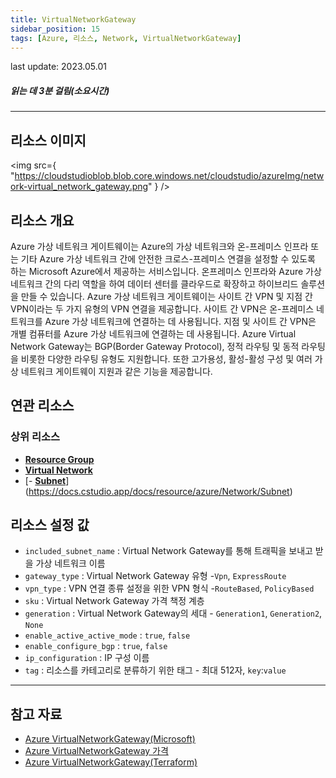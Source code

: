 ```yaml
---
title: VirtualNetworkGateway
sidebar_position: 15
tags: [Azure, 리소스, Network, VirtualNetworkGateway]
---
```


<span className="theme-doc-version-badge badge badge--secondary">
    last update: 2023.05.01
</span>

##### 읽는 데 3분 걸림(소요시간)

---

## 리소스 이미지

<img
    src={
        "https://cloudstudioblob.blob.core.windows.net/cloudstudio/azureImg/network-virtual_network_gateway.png"
    }
/>

## 리소스 개요

Azure 가상 네트워크 게이트웨이는 Azure의 가상 네트워크와 온-프레미스 인프라 또는 기타 Azure 가상 네트워크 간에 안전한 크로스-프레미스 연결을 설정할 수 있도록 하는 Microsoft Azure에서 제공하는 서비스입니다.
온프레미스 인프라와 Azure 가상 네트워크 간의 다리 역할을 하여 데이터 센터를 클라우드로 확장하고 하이브리드 솔루션을 만들 수 있습니다.
Azure 가상 네트워크 게이트웨이는 사이트 간 VPN 및 지점 간 VPN이라는 두 가지 유형의 VPN 연결을 제공합니다.
사이트 간 VPN은 온-프레미스 네트워크를 Azure 가상 네트워크에 연결하는 데 사용됩니다. 지점 및 사이트 간 VPN은 개별 컴퓨터를 Azure 가상 네트워크에 연결하는 데 사용됩니다.
Azure Virtual Network Gateway는 BGP(Border Gateway Protocol), 정적 라우팅 및 동적 라우팅을 비롯한 다양한 라우팅 유형도 지원합니다. 또한 고가용성, 활성-활성 구성 및 여러 가상 네트워크 게이트웨이 지원과 같은 기능을 제공합니다.

## 연관 리소스

### 상위 리소스

-   [**Resource Group**](https://docs.cstudio.app/docs/resource/azure/Base/ResourceGroup)
-   [**Virtual Network**](https://docs.cstudio.app/docs/resource/azure/Network/VirtualNetwork)
-   [- [**Subnet**](https://docs.cstudio.app/docs/resource/azure/Network/Subnet)](https://docs.cstudio.app/docs/resource/azure/Network/Subnet)

## 리소스 설정 값

-   `included_subnet_name` : Virtual Network Gateway를 통해 트래픽을 보내고 받을 가상 네트워크 이름
-   `gateway_type` : Virtual Network Gateway 유형 -`Vpn`, `ExpressRoute`
-   `vpn_type` : VPN 연결 종류 설정을 위한 VPN 형식 -`RouteBased`, `PolicyBased`
-   `sku` : Virtual Network Gateway 가격 책정 계층
-   `generation` : Virtual Network Gateway의 세대 - `Generation1`, `Generation2`, `None`
-   `enable_active_active_mode` : `true`, `false`
-   `enable_configure_bgp` : `true`, `false`
-   `ip_configuration` : IP 구성 이름
-   `tag` : 리소스를 카테고리로 분류하기 위한 태그 - 최대 512자, `key`:`value`

---

## 참고 자료

-   [Azure VirtualNetworkGateway(Microsoft)](https://learn.microsoft.com/ko-kr/azure/vpn-gateway/vpn-gateway-about-vpngateways)
-   [Azure VirtualNetworkGateway 가격](https://azure.microsoft.com/en-us/pricing/details/vpn-gateway/)
-   [Azure VirtualNetworkGateway(Terraform)](https://registry.terraform.io/providers/hashicorp/azurerm/latest/docs/resources/virtual_network_gateway)
